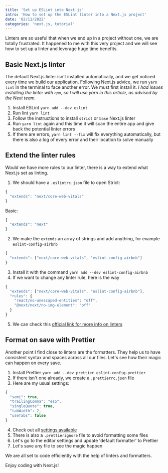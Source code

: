 ```yaml
---
title: 'Set up ESLint into Next.js'
intro: 'How to set up the ESLint linter into a Next.js project'
date: '02/11/2022'
categories: 'next.js, tutorial'
---
```



Linters are so useful that when we end up in a project without one, we are totally frustrated.
It happened to me with this very project and we will see how to set up a linter and leverage huge time benefits.

## Basic Next.js linter

The default Next.js linter isn't installed automatically, and we get noticed every time we build our application.
Following Next.js advice, we run `yarn lint` in the terminal to face another error. We must first install it.
_I had issues installing the linter with `npm`, so I will use yarn in this article, as advised by the Next team._

1. Install ESLint `yarn add --dev eslint`
2. Run lint `yarn lint`
3. Follow the instructions to install `strict` or `base` Next.js linter
4. Run `yarn lint` again and this time it will scan the entire app and give back the potential linter errors
5. If there are errors, `yarn lint --fix` will fix everything automatically, but there is also a log of every error and their location to solve manually

## Extend the linter rules

Would we have more rules to our linter, there is a way to extend what Next.js set as linting.

1. We should have a `.eslintrc.json` file to open
   Strict:

```js
{
  "extends": "next/core-web-vitals"
}
```

Basic:

```js
{
  "extends": "next"
}
```

2. We make the `extends` an array of strings and add anything, for example `eslint-config-airbnb`

```js
{
  "extends": ["next/core-web-vitals", "eslint-config-airbnb"]
}
```

3. Install it with the command `yarn add --dev eslint-config-airbnb`
4. If we want to change any linter rule, here is the way

```js
{
  "extends": ["next/core-web-vitals", "eslint-config-airbnb"],
  "rules": {
    "react/no-unescaped-entities": "off",
    "@next/next/no-img-element": "off"
  }
}
```

5. We can check this <a href="https://nextjs.org/docs/basic-features/eslint" target="_blank">official link for more info on linters</a>

## Format on save with Prettier

Another point I find close to linters are the formatters. They help us to have consistent syntax and spaces across all our files.
Let's see how their magic can happen on every save.

1. Install Prettier `yarn add --dev prettier eslint-config-prettier`
2. If there isn't one already, we create a `.prettierrc.json` file
3. Here are my usual settings:

```js
{
  "semi": true,
  "trailingComma": "es5",
  "singleQuote": true,
  "tabWidth": 2,
  "useTabs": false
}
```

4. Check out all <a href="https://prettier.io/docs/en/options.html" target="_blank">settings available</a>
5. There is also a `.prettierignore` file to avoid formatting some files
6. Let's go to the editor settings and update 'default formatter' to Prettier
7. Let's save any file to see the magic happen

We are all set to code efficiently with the help of linters and formatters.

Enjoy coding with Next.js!

